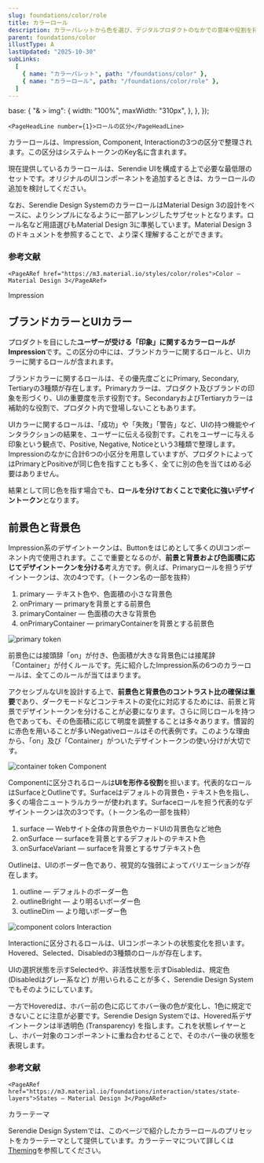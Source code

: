 ```yaml
---
slug: foundations/color/role
title: カラーロール
description: カラーパレットから色を選び、デジタルプロダクトのなかでの意味や役割を持たせたものがカラーロールです。カラーロールはシステムトークンとして定義されています。
parent: foundations/color
illustType: A
lastUpdated: "2025-10-30"
subLinks:
  [
    { name: "カラーパレット", path: "/foundations/color" },
    { name: "カラーロール", path: "/foundations/color/role" },
  ]
---
```



  base: {
    "& > img": {
      width: "100%",
      maxWidth: "310px",
    },
  },
});

<PageSection>

    <PageHeadLine number={1}>ロールの区分</PageHeadLine>

カラーロールは、Impression, Component, Interactionの3つの区分で整理されます。この区分はシステムトークンのKey名に含まれます。

<ImageRoles />

現在提供しているカラーロールは、Serendie UIを構成する上で必要な最低限のセットです。オリジナルのUIコンポーネントを追加するときは、カラーロールの追加を検討してください。

なお、Serendie Design SystemのカラーロールはMaterial Design 3の設計をベースに、よりシンプルになるように一部アレンジしたサブセットとなります。ロール名など用語選びもMaterial Design 3に準拠しています。Material Design 3のドキュメントを参照することで、より深く理解することができます。

### 参考文献

    <PageARef href="https://m3.material.io/styles/color/roles">Color – Material Design 3</PageARef>

</PageSection>

<PageSection>

<PageHeadLine number={2}>Impression</PageHeadLine>

## ブランドカラーとUIカラー

プロダクトを目にした**ユーザーが受ける「印象」に関するカラーロールがImpression**です。この区分の中には、ブランドカラーに関するロールと、UIカラーに関するロールが含まれます。

ブランドカラーに関するロールは、その優先度ごとにPrimary, Secondary, Tertiaryの3種類が存在します。Primaryカラーは、プロダクト及びブランドの印象を形づくり、UIの重要度を示す役割です。SecondaryおよびTertiaryカラーは補助的な役割で、プロダクト内で登場しないこともあります。

UIカラーに関するロールは、「成功」や「失敗」「警告」など、UIの持つ機能やインタラクションの結果を、ユーザーに伝える役割です。これをユーザーに与える印象という観点で、Positive, Negative, Noticeという3種類で整理します。Impressionのなかに合計6つの小区分を用意していますが、プロダクトによってはPrimaryとPositiveが同じ色を指すことも多く、全てに別の色を当てはめる必要はありません。

結果として同じ色を指す場合でも、**ロールを分けておくことで変化に強いデザイントークン**となります。

<ImageWrapper>
  <ImageImpression />
</ImageWrapper>

## 前景色と背景色

Impression系のデザイントークンは、Buttonをはじめとして多くのUIコンポーネント内で使用されます。ここで重要となるのが、**前景と背景および色面積に応じてデザイントークンを分ける**考え方です。例えば、Primaryロールを担うデザイントークンは、次の4つです。（トークン名の一部を抜粋）

1. primary ― テキスト色や、色面積の小さな背景色
2. onPrimary ― primaryを背景とする前景色
3. primaryContainer ― 色面積の大きな背景色
4. onPrimaryContainer ― primaryContainerを背景とする前景色

<ImageWrapper>
  <img src="/assets/pages/color/button-colors.avif" alt="primary token" />
</ImageWrapper>

前景色には接頭辞「on」が付き、色面積が大きな背景色には接尾辞「Container」が付くルールです。先に紹介したImpression系の6つのカラーロールは、全てこのルールが当てはまります。

アクセシブルなUIを設計する上で、**前景色と背景色のコントラスト比の確保は重要**であり、ダークモードなどコンテキストの変化に対応するためには、前景と背景でデザイントークンを分けることが必要になります。さらに同じロールを持つ色であっても、その色面積に応じて明度を調整することは多々あります。慣習的に赤色を用いることが多いNegativeロールはその代表例です。このような理由から、「on」及び「Container」がついたデザイントークンの使い分けが大切です。

<ImageWrapper>
  <img src="/assets/pages/color/negative-color.avif" alt="container token" />
</ImageWrapper>

</PageSection>

<PageSection>
<PageHeadLine number={3}>Component</PageHeadLine>

Componentに区分されるロールは**UIを形作る役割**を担います。代表的なロールはSurfaceとOutlineです。Surfaceはデフォルトの背景色・テキスト色を指し、多くの場合ニュートラルカラーが使われます。Surfaceロールを担う代表的なデザイントークンは次の3つです。（トークン名の一部を抜粋）

1. surface ― Webサイト全体の背景色やカードUIの背景色など地色
2. onSurface ― surfaceを背景とするデフォルトのテキスト色
3. onSurfaceVariant ― surfaceを背景とするサブテキスト色

Outlineは、UIのボーダー色であり、視覚的な強弱によってバリエーションが存在します。

1. outline ― デフォルトのボーダー色
2. outlineBright ― より明るいボーダー色
3. outlineDim ― より暗いボーダー色

<ImageWrapper>
  <img src="/assets/pages/color/component-colors.avif" alt="component colors" />
</ImageWrapper>

</PageSection>

<PageSection>
<PageHeadLine number={4}>Interaction</PageHeadLine>

Interactionに区分されるロールは、UIコンポーネントの状態変化を担います。Hovered、Selected、Disabledの3種類のロールが存在します。

UIの選択状態を示すSelectedや、非活性状態を示すDisabledは、規定色 (Disabledはグレー系など) が用いられることが多く、Serendie Design Systemでもそのようにしています。

一方でHoveredは、ホバー前の色に応じてホバー後の色が変化し、1色に規定できないことに注意が必要です。Serendie Design Systemでは、Hovered系デザイントークンは半透明色 (Transparency) を指します。これを状態レイヤーとし、ホバー対象のコンポーネントに重ね合わせることで、そのホバー後の状態を表現します。

<ImageWrapper>
  <ImageHovered />
</ImageWrapper>

### 参考文献

    <PageARef href="https://m3.material.io/foundations/interaction/states/state-layers">States – Material Design 3</PageARef>

</PageSection>

<PageSection>
<PageHeadLine number={5}>カラーテーマ</PageHeadLine>

Serendie Design Systemでは、このページで紹介したカラーロールのプリセットをカラーテーマとして提供しています。カラーテーマについて詳しくは[Theming](/foundations/theming)を参照してください。

</PageSection>
